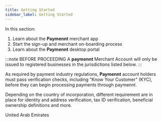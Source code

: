 ```yaml
---
title: Getting Started
sidebar_label: Getting Started
---
```



In this section:

1. Learn about the **Paymennt** merchant app
2. Start the sign-up and merchant on-boarding process
3. Learn about the **Paymennt** desktop portal

:::note BEFORE PROCEEDING
A **paymennt** Merchant Account will only be issued to registered businesses in the jurisdictions listed below.
:::

As required by payment industry regulations, **Paymennt** account holders must pass verification checks, including "Know Your Customer" (KYC), before they can begin processing payments through paymennt.

Depending on the country of incorporation, different requirement are in place for identity and address verification, tax ID verification, beneficial ownership definitions and more.

<div class="row">
  <div class="col col--4">
    <CardHeadless
      image="/img/guides/country/ae.png"
      //link="/guides/account/verification/ae"
      action="AE">
      United Arab Emirates
    </CardHeadless>
  </div>
</div>
